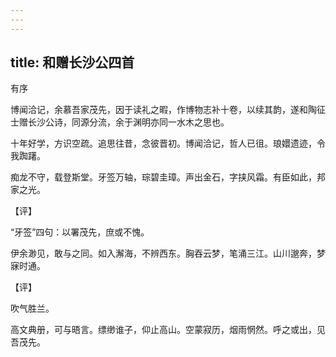 ```yaml
---
---
---
```

title: 和赠长沙公四首
---



有序





博闻洽记，余慕吾家茂先，因于读礼之暇，作博物志补十卷，以续其韵，遂和陶征士赠长沙公诗，同源分流，余于渊明亦同一水木之思也。

十年好学，方识空疏。追思往昔，念彼晋初。博闻洽记，哲人已徂。琅嬛遗迹，令我踟躇。

痴龙不守，载登斯堂。牙签万轴，琮碧圭璋。声出金石，字挟风霜。有臣如此，邦家之光。

【评】

“牙签”四句：以署茂先，庶或不愧。

伊余渺见，敢与之同。如入澥海，不辨西东。胸吞云梦，笔涌三江。山川邈奔，梦寐时通。

【评】

吹气胜兰。

高文典册，可与晤言。缥缈谁子，仰止高山。空蒙寂历，烟雨惘然。呼之或出，见吾茂先。